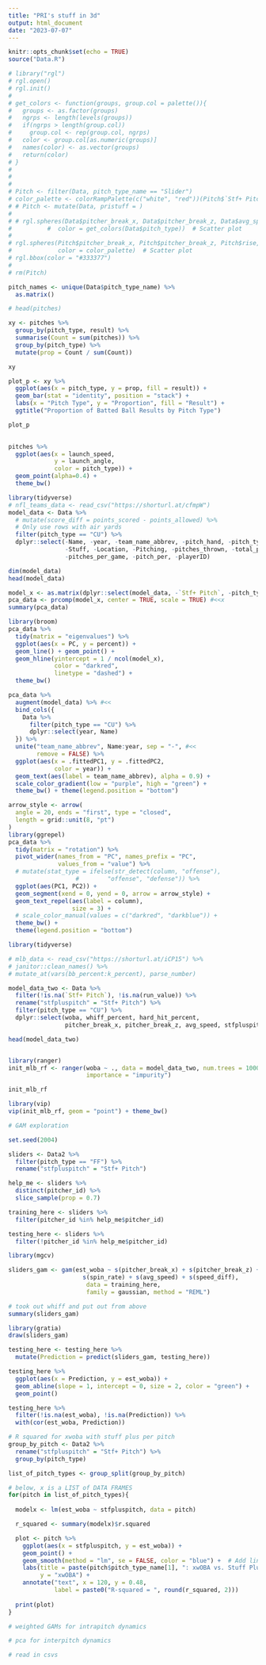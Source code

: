 ```yaml
---
title: "PRI's stuff in 3d"
output: html_document
date: "2023-07-07"
---
```


```r
knitr::opts_chunk$set(echo = TRUE)
source("Data.R")
```

```r
# library("rgl")
# rgl.open()
# rgl.init()
# 
# get_colors <- function(groups, group.col = palette()){
#   groups <- as.factor(groups)
#   ngrps <- length(levels(groups))
#   if(ngrps > length(group.col)) 
#     group.col <- rep(group.col, ngrps)
#   color <- group.col[as.numeric(groups)]
#   names(color) <- as.vector(groups)
#   return(color)
# }
# 
# 
# 
# Pitch <- filter(Data, pitch_type_name == "Slider")
# color_palette <- colorRampPalette(c("white", "red"))(Pitch$`Stf+ Pitch`)
# # Pitch <- mutate(Data, pristuff = )
# 
# # rgl.spheres(Data$pitcher_break_x, Data$pitcher_break_z, Data$avg_speed, r = 0.2, 
#          #  color = get_colors(Data$pitch_type))  # Scatter plot
# 
# rgl.spheres(Pitch$pitcher_break_x, Pitch$pitcher_break_z, Pitch$rise, r = 0.2, 
#             color = color_palette)  # Scatter plot
# rgl.bbox(color = "#333377")
# 
# rm(Pitch)
```

```r
pitch_names <- unique(Data$pitch_type_name) %>% 
  as.matrix()
```


```r
# head(pitches)

xy <- pitches %>%
  group_by(pitch_type, result) %>%
  summarise(Count = sum(pitches)) %>%
  group_by(pitch_type) %>%
  mutate(prop = Count / sum(Count))

xy

plot_p <- xy %>%
  ggplot(aes(x = pitch_type, y = prop, fill = result)) +
  geom_bar(stat = "identity", position = "stack") +
  labs(x = "Pitch Type", y = "Proportion", fill = "Result") +
  ggtitle("Proportion of Batted Ball Results by Pitch Type")

plot_p
  
```


```r
pitches %>% 
  ggplot(aes(x = launch_speed,
             y = launch_angle,
             color = pitch_type)) +
  geom_point(alpha=0.4) +
  theme_bw()
```
```r
library(tidyverse)
# nfl_teams_data <- read_csv("https://shorturl.at/cfmpW")
model_data <- Data %>%
  # mutate(score_diff = points_scored - points_allowed) %>%
  # Only use rows with air yards
  filter(pitch_type == "CU") %>%
  dplyr::select(-Name, -year, -team_name_abbrev, -pitch_hand, -pitch_type_name, -IP,
                -Stuff, -Location, -Pitching, -pitches_thrown, -total_pitches,
                -pitches_per_game, -pitch_per, -playerID)

dim(model_data)
head(model_data)
```
```r
model_x <- as.matrix(dplyr::select(model_data, -`Stf+ Pitch`, -pitch_type))
pca_data <- prcomp(model_x, center = TRUE, scale = TRUE) #<<x
summary(pca_data)
```
```r
library(broom)
pca_data %>%
  tidy(matrix = "eigenvalues") %>%
  ggplot(aes(x = PC, y = percent)) +
  geom_line() + geom_point() +
  geom_hline(yintercept = 1 / ncol(model_x),
             color = "darkred",
             linetype = "dashed") +
  theme_bw()
```
```r
pca_data %>%
  augment(model_data) %>% #<<
  bind_cols({
    Data %>% 
      filter(pitch_type == "CU") %>%
      dplyr::select(year, Name)
  }) %>%
  unite("team_name_abbrev", Name:year, sep = "-", #<<
        remove = FALSE) %>%
  ggplot(aes(x = .fittedPC1, y = .fittedPC2, 
             color = year)) +
  geom_text(aes(label = team_name_abbrev), alpha = 0.9) +
  scale_color_gradient(low = "purple", high = "green") +
  theme_bw() + theme(legend.position = "bottom")
```
```r
arrow_style <- arrow(
  angle = 20, ends = "first", type = "closed", 
  length = grid::unit(8, "pt")
)
library(ggrepel)
pca_data %>%
  tidy(matrix = "rotation") %>%
  pivot_wider(names_from = "PC", names_prefix = "PC", 
              values_from = "value") %>%
  # mutate(stat_type = ifelse(str_detect(column, "offense"),
                   #        "offense", "defense")) %>%
  ggplot(aes(PC1, PC2)) +
  geom_segment(xend = 0, yend = 0, arrow = arrow_style) +
  geom_text_repel(aes(label = column),
                  size = 3) +
  # scale_color_manual(values = c("darkred", "darkblue")) +
  theme_bw() +
  theme(legend.position = "bottom")

```
```r
library(tidyverse)

# mlb_data <- read_csv("https://shorturl.at/iCP15") %>%
# janitor::clean_names() %>%
# mutate_at(vars(bb_percent:k_percent), parse_number)

model_data_two <- Data %>%
  filter(!is.na(`Stf+ Pitch`), !is.na(run_value)) %>%
  rename("stfpluspitch" = "Stf+ Pitch") %>% 
  filter(pitch_type == "CU") %>% 
  dplyr::select(woba, whiff_percent, hard_hit_percent, 
                pitcher_break_x, pitcher_break_z, avg_speed, stfpluspitch)

head(model_data_two)


library(ranger)
init_mlb_rf <- ranger(woba ~ ., data = model_data_two, num.trees = 1000,
                      importance = "impurity") 

init_mlb_rf

library(vip)
vip(init_mlb_rf, geom = "point") + theme_bw()

```
```r
# GAM exploration 

set.seed(2004)

sliders <- Data2 %>% 
  filter(pitch_type == "FF") %>% 
  rename("stfpluspitch" = "Stf+ Pitch")

help_me <- sliders %>% 
  distinct(pitcher_id) %>% 
  slice_sample(prop = 0.7)

training_here <- sliders %>% 
  filter(pitcher_id %in% help_me$pitcher_id)

testing_here <- sliders %>% 
  filter(!pitcher_id %in% help_me$pitcher_id)

library(mgcv)

sliders_gam <- gam(est_woba ~ s(pitcher_break_x) + s(pitcher_break_z) +
                     s(spin_rate) + s(avg_speed) + s(speed_diff), 
                      data = training_here,
                      family = gaussian, method = "REML")

# took out whiff and put out from above
summary(sliders_gam)

library(gratia)
draw(sliders_gam)

testing_here <- testing_here %>% 
  mutate(Prediction = predict(sliders_gam, testing_here))

testing_here %>%
  ggplot(aes(x = Prediction, y = est_woba)) +
  geom_abline(slope = 1, intercept = 0, size = 2, color = "green") +
  geom_point()

testing_here %>% 
  filter(!is.na(est_woba), !is.na(Prediction)) %>% 
  with(cor(est_woba, Prediction))

```

```r
# R squared for xwoba with stuff plus per pitch 
group_by_pitch <- Data2 %>% 
  rename("stfpluspitch" = "Stf+ Pitch") %>% 
  group_by(pitch_type)

list_of_pitch_types <- group_split(group_by_pitch)

# below, x is a LIST of DATA FRAMES 
for(pitch in list_of_pitch_types){
  
  modelx <- lm(est_woba ~ stfpluspitch, data = pitch)

  r_squared <- summary(modelx)$r.squared

  plot <- pitch %>%
    ggplot(aes(x = stfpluspitch, y = est_woba)) +
    geom_point() +
    geom_smooth(method = "lm", se = FALSE, color = "blue") +  # Add linear regression line+
    labs(title = paste(pitch$pitch_type_name[1], ": xwOBA vs. Stuff Plus", sep = ""), x = "Stuff Plus",
         y = "xwOBA") + 
    annotate("text", x = 120, y = 0.48,
             label = paste0("R-squared = ", round(r_squared, 2)))
  
  print(plot)
}
```

```r
# weighted GAMs for intrapitch dynamics 

# pca for interpitch dynamics 

# read in csvs 

```

